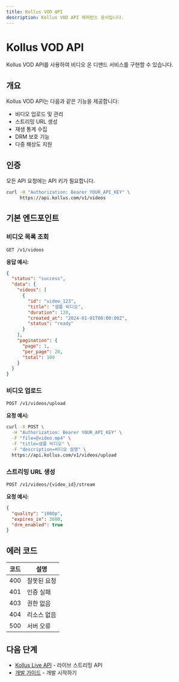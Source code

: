 ```yaml
---
title: Kollus VOD API
description: Kollus VOD API 레퍼런스 문서입니다.
---
```


# Kollus VOD API

Kollus VOD API를 사용하여 비디오 온 디맨드 서비스를 구현할 수 있습니다.

## 개요

Kollus VOD API는 다음과 같은 기능을 제공합니다:

- 비디오 업로드 및 관리
- 스트리밍 URL 생성
- 재생 통계 수집
- DRM 보호 기능
- 다중 해상도 지원

## 인증

모든 API 요청에는 API 키가 필요합니다.

```bash
curl -H "Authorization: Bearer YOUR_API_KEY" \
     https://api.kollus.com/v1/videos
```

## 기본 엔드포인트

### 비디오 목록 조회

```http
GET /v1/videos
```

**응답 예시:**
```json
{
  "status": "success",
  "data": {
    "videos": [
      {
        "id": "video_123",
        "title": "샘플 비디오",
        "duration": 120,
        "created_at": "2024-01-01T00:00:00Z",
        "status": "ready"
      }
    ],
    "pagination": {
      "page": 1,
      "per_page": 20,
      "total": 100
    }
  }
}
```

### 비디오 업로드

```http
POST /v1/videos/upload
```

**요청 예시:**
```bash
curl -X POST \
  -H "Authorization: Bearer YOUR_API_KEY" \
  -F "file=@video.mp4" \
  -F "title=샘플 비디오" \
  -F "description=비디오 설명" \
  https://api.kollus.com/v1/videos/upload
```

### 스트리밍 URL 생성

```http
POST /v1/videos/{video_id}/stream
```

**요청 예시:**
```json
{
  "quality": "1080p",
  "expires_in": 3600,
  "drm_enabled": true
}
```

## 에러 코드

| 코드 | 설명 |
|------|------|
| 400 | 잘못된 요청 |
| 401 | 인증 실패 |
| 403 | 권한 없음 |
| 404 | 리소스 없음 |
| 500 | 서버 오류 |

## 다음 단계

- [Kollus Live API](/api/live) - 라이브 스트리밍 API
- [개발 가이드](/dev-guide) - 개발 시작하기
